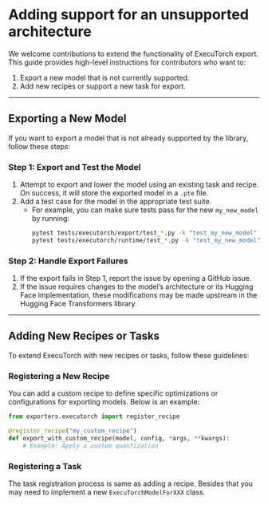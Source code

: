 <!--Copyright 2025 The HuggingFace Team. All rights reserved.

Licensed under the Apache License, Version 2.0 (the "License"); you may not use this file except in compliance with
the License. You may obtain a copy of the License at

http://www.apache.org/licenses/LICENSE-2.0

Unless required by applicable law or agreed to in writing, software distributed under the License is distributed on
an "AS IS" BASIS, WITHOUT WARRANTIES OR CONDITIONS OF ANY KIND, either express or implied. See the License for the
specific language governing permissions and limitations under the License.
-->

# Adding support for an unsupported architecture

We welcome contributions to extend the functionality of ExecuTorch export. This guide provides high-level instructions for contributors who want to:

1. Export a new model that is not currently supported.
2. Add new recipes or support a new task for export.

---

## Exporting a New Model

If you want to export a model that is not already supported by the library, follow these steps:

### Step 1: Export and Test the Model
1. Attempt to export and lower the model using an existing task and recipe. On success, it will store the exported model in a `.pte` file.
2. Add a test case for the model in the appropriate test suite.
   - For example, you can make sure tests pass for the new `my_new_model` by running:
     ```bash
     pytest tests/executorch/export/test_*.py -k "test_my_new_model"  # doctest: +SKIP
     pytest tests/executorch/runtime/test_*.py -k "test_my_new_model"  # doctest: +SKIP
     ```

### Step 2: Handle Export Failures
1. If the export fails in Step 1, report the issue by opening a GitHub issue.
2. If the issue requires changes to the model’s architecture or its Hugging Face implementation, these modifications may be made upstream in the Hugging Face Transformers library.

---

## Adding New Recipes or Tasks

To extend ExecuTorch with new recipes or tasks, follow these guidelines:

### Registering a New Recipe
You can add a custom recipe to define specific optimizations or configurations for exporting models. Below is an example:

```python
from exporters.executorch import register_recipe

@register_recipe("my_custom_recipe")
def export_with_custom_recipe(model, config, *args, **kwargs):
    # Example: Apply a custom quantization
```

### Registering a Task
The task registration process is same as adding a recipe. Besides that you may need to implement a new `ExecuTorchModelForXXX` class.
